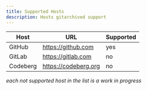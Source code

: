 ```yaml
---
title: Supported Hosts
description: Hosts gitarchived support
---
```


| Host | URL | Supported 
| --- | --- | --- 
| GitHub | https://github.com | yes
| GitLab | https://gitlab.com | no
| Codeberg | https://codeberg.org | no

*each not supported host in the list is a work in progress*
